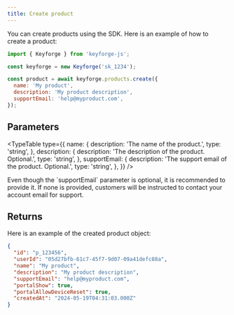 ```yaml
---
title: Create product
---
```


You can create products using the SDK. Here is an example of how to create a product:

```js
import { Keyforge } from 'keyforge-js';

const keyforge = new Keyforge('sk_1234');

const product = await keyforge.products.create({
  name: 'My product',
  description: 'My product description',
  supportEmail: 'help@myproduct.com',
});
```

## Parameters

<TypeTable
  type={{
    name: {
      description: 'The name of the product.',
      type: 'string',
    },
    description: {
      description: 'The description of the product. Optional.',
      type: 'string',
    },
    supportEmail: {
      description: 'The support email of the product. Optional.',
      type: 'string',
    },
  }}
/>

<Callout title="Support Email">
  Even though the `supportEmail` parameter is optional, it is recommended to
  provide it. If none is provided, customers will be instructed to contact your
  account email for support.
</Callout>

## Returns

Here is an example of the created product object:

```json
{
  "id": "p_123456",
  "userId": "05d27bfb-61c7-45f7-9d07-09a41defc88a",
  "name": "My product",
  "description": "My product description",
  "supportEmail": "help@myproduct.com",
  "portalShow": true,
  "portalAllowDeviceReset": true,
  "createdAt": "2024-05-19T04:31:03.000Z"
}
```

